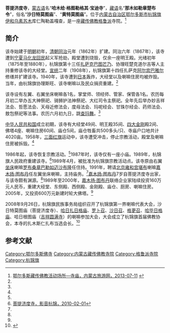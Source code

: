 {{Infobox Tibetan Buddhist monastery
| name = 菩提济度寺
| image = 
|image size = 250px
| alt = 
| caption = 
| t = 
| w = 
| to = 
| ipa = {{IPA|}}
| z = 
| thdl = 
| e = 
| tc = 菩提濟度寺
| s = 菩提济度寺
| p = 
| m = 
| k = 
| pushpin_map = 
| latd = | latm =  | lats =  | latNS =
| longd = | longm= | longs =| longEW =
| iso_region = 
| map_caption = 
| mapsize = 
| location_country = 中国
| location = {{CHN}}[[内蒙古自治区|内蒙古自治区]][[鄂尔多斯市|鄂尔多斯市]][[杭锦旗|杭锦旗]]
| coordinates_display = 
| founded_by = 
| date_founded = 
| date_renovated = 
| sect = [[格鲁派|格鲁派]]
| mather = 
| children = 
| dedicated_to = 
| tulku = 
| head_lama = 
| head_mgh = 
| no._of_monks = 
| architecture = 
| festivals = 
| footnotes = 
}}
{{文物保护单位
| 级别 = 全国
| 图片 = 
| 名称 = 沙日特莫图庙
| 编号 = 7-0921-3-219
| 分类 = 古建筑
| 时代 = 清
| 所在 = [[内蒙古自治区|内蒙古自治区]][[鄂尔多斯市|鄂尔多斯市]][[杭锦旗|杭锦旗]]
| 登录 = 2013年3月
| Cat = 内蒙古全国重点文物保护单位
}}

'''菩提济度寺'''，[[蒙古语|蒙古语]]名“'''哈木给·格图勒格其·宝迪寺'''”，[[藏语|藏语]]名“'''那木如勒章楚布令'''”，俗名“'''沙日特莫图庙'''”、“'''黄特莫图庙'''”。位于[[内蒙古自治区|内蒙古自治区]][[鄂尔多斯市|鄂尔多斯市]][[杭锦旗|杭锦旗]][[伊和乌素苏木|伊和乌素苏木]]库仁陶勒盖嘎查，是一座[[藏传佛教|藏传佛教]][[格鲁派|格鲁派]]寺院。<ref name=dcd>[http://www.nmglyw.com/html/2012/eerduosiwenhua_1005/2469.html 鄂尔多斯藏传佛教活动场所—寺庙，内蒙古旅游网，2013-07-11] {{webarchive|url=https://archive.is/20130715090919/http://www.nmglyw.com/html/2012/eerduosiwenhua_1005/2469.html |date=2013-07-15 }}</ref>

==简介==
该寺始建于[[明朝|明朝]]初年，[[清朝|清朝]][[同治|同治]]元年（1862年）扩建。同治六年（1867年），该寺遭到[[宁夏|宁夏]][[马化龙|马化龙]][[回民|回民]]起义军抢劫，殿堂遭到烧毁，仅余一座明王殿。光绪初年（1875年至1880年），杭锦旗第十三任[[扎萨克|扎萨克]][[巴图芒乃|巴图芒乃]]、协理旺楚克道尔吉等人主持重修该寺的大经堂。[[宣统|宣统]]二年（1908年），杭锦旗第十四任扎萨克[[阿尔宾巴雅尔|阿尔宾巴雅尔]]修缮并扩建该寺。1940年，该寺遭到[[日本|日本]]轰炸，大经堂以及喇嘛住房均被炸毁。当年，由杭锦旗协理斯旺、该寺喇嘛以及民众捐资重建。<ref name=dcd/>

该寺设有左翼、右翼坐床喇嘛各1名，掌堂师、领经师、管家、保管各1名。农历每月初二举办五大神祭祀、骑狮护法神祭祀、大红司令主祭祀。全年先后举办妙吉祥法会、哲愿法会、天母近修法会，度母法会、玛呢经会、甘珠尔经会、药师法会、敖包祭祀等法事。农历六月初九日，跳[[查玛舞|查玛舞]]。<ref name=dcd/>

[[中华人民共和国|中华人民共和国]]成立初期，该寺有大经堂49间、明王殿35间、[[四大金刚|四大金刚]]殿2间、佛塔4座、喇嘛住房60间、庙仓5间，庙仓牲畜共500多头/只、寺庙户口地共计4020亩。1958年，[[三面红旗|三面红旗]]运动中，该寺遭受冲击，停止宗教活动，殿堂及喇嘛住房被拆毁。<ref name=dcd/>

1986年起，该寺恢复宗教活动。<ref name=dcd/>1987年时，该寺仅有一座小庙。1989年，杭锦旗人民政府重建该寺。<ref name=yyhj>[http://www.hjq.gov.cn/qq_hjzc_0010/qq_hjzc_0970/201108/t20110817_460362.html 菩提济度寺，影音杭锦，2010-02-01]</ref>1989年4月，被批准为杭锦旗宗教活动点。该寺原由右翼[[坐床|坐床]]喇嘛[[罗布桑章巴勒如迈沙布隆|罗布桑章巴勒如迈沙布隆]]任住持。1991年，聘请[[北京|北京]][[雍和宫|雍和宫]][[堪布|堪布]]喇嘛[[嘉木扬·图布丹|嘉木扬·图布丹]]任左翼坐床喇嘛，主持庙务。<ref name=dcd/>[[嘉木扬·图布丹|嘉木扬·图布丹]]7岁自菩提济度寺出家，与该寺颇有渊源。<ref name=yyhj/>1989年至2000年，[[嘉木扬·图布丹|嘉木扬·图布丹]]联络企业家陆续投资160万元人民币，重建大经堂、东侧殿、西侧殿、金刚殿、庙仓、厨房、喇嘛住房。2005年，又投资600万元新建时轮大佛塔。<ref name=dcd/>

2008年9月26日，杭锦旗民族事务局组织召开了杭锦旗第一界喇嘛代表大会，沙日特莫图庙（菩提济度寺）、[[哈日扎日格庙|哈日扎日格庙]]、[[罗卜召|罗卜召]]、[[沙日召|沙日召]]、[[格更召|格更召]]、[[哈毕日格庙|哈毕日格庙]]、哈日根图庙（[[吉祥圆满寺|吉祥圆满寺]]）的喇嘛参加大会，大会成立了杭锦旗首届佛教协会，本寺的扎木斯仁扎布当选会长。<ref>{{Cite web |url=http://www.hjq.gov.cn/hjqxxgkml/hjqxxgkmu_44357/qq_hjzc_1437/qq_hjzc_0386/201208/t20120817_668740.html |title=关于成立杭锦旗佛教协会的通知（2008年12月18日），杭锦之窗，2012-08-17 |access-date=2013年7月17日 |archive-url=https://archive.is/20130717063538/http://www.hjq.gov.cn/hjqxxgkml/hjqxxgkmu_44357/qq_hjzc_1437/qq_hjzc_0386/201208/t20120817_668740.html |archive-date=2013年7月17日 |dead-url=yes }}</ref>

==参考文献==
{{reflist}}

{{内蒙古全国重点文物保护单位}}
[[Category:鄂尔多斯佛寺|Category:鄂尔多斯佛寺]]
[[Category:内蒙古藏传佛教寺院|Category:内蒙古藏传佛教寺院]]
[[Category:格鲁派寺院|Category:格鲁派寺院]]
[[Category:杭锦旗|Category:杭锦旗]]